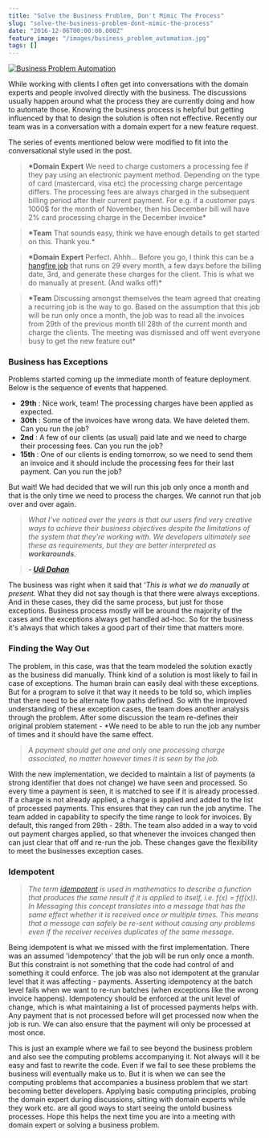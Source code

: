 ```yaml
---
title: "Solve the Business Problem, Don't Mimic The Process"
slug: "solve-the-business-problem-dont-mimic-the-process"
date: "2016-12-06T00:00:00.000Z"
feature_image: "/images/business_problem_automation.jpg"
tags: []
---
```


[![Business Problem Automation](/images/business_problem_automation.jpg)](http://www.dhc-gmbh.com/en/kompetenzen/business-process-management/)

While working with clients I often get into conversations with the domain experts and people involved directly with the business. The discussions usually happen around what the process they are currently doing and how to automate those. Knowing the business process is helpful but getting influenced by that to design the solution is often not effective. Recently our team was in a conversation with a domain expert for a new feature request.

The series of events mentioned below were modified to fit into the conversational style used in the post.

> **\*Domain Expert** We need to charge customers a processing fee if they pay using an electronic payment method. Depending on the type of card (mastercard, visa etc) the processing charge percentage differs. The processing fees are always charged in the subsequent billing period after their current payment. For e.g. if a customer pays 1000$ for the month of November, then his December bill will have 2% card processing charge in the December invoice\*

> **\*Team** That sounds easy, think we have enough details to get started on this. Thank you.\*

> **\*Domain Expert** Perfect. Ahhh... Before you go, I think this can be a [hangfire job](http://hangfire.io/) that runs on 29 every month, a few days before the billing date, 3rd, and generate these charges for the client. This is what we do manually at present. (And walks off)\*

> **\*Team** Discussing amongst themselves the team agreed that creating a recurring job is the way to go. Based on the assumption that this job will be run only once a month, the job was to read all the invoices from 29th of the previous month till 28th of the current month and charge the clients. The meeting was dismissed and off went everyone busy to get the new feature out\*

### Business has Exceptions

Problems started coming up the immediate month of feature deployment. Below is the sequence of events that happened.

*   **29th** : Nice work, team! The processing charges have been applied as expected.
*   **30th** : Some of the invoices have wrong data. We have deleted them. Can you run the job?
*   **2nd** : A few of our clients (as usual) paid late and we need to charge their processing fees. Can you run the job?
*   **15th** : One of our clients is ending tomorrow, so we need to send them an invoice and it should include the processing fees for their last payment. Can you run the job?

But wait! We had decided that we will run this job only once a month and that is the only time we need to process the charges. We cannot run that job over and over again.

> _What I’ve noticed over the years is that our users find very creative ways to achieve their business objectives despite the limitations of the system that they’re working with. We developers ultimately see these as requirements, but they are better interpreted as **workarounds**._

> **_\- [Udi Dahan](http://udidahan.com/2013/04/28/queries-patterns-and-search-food-for-thought/)_**

The business was right when it said that _'This is what we do manually at present._ What they did not say though is that there were always exceptions. And in these cases, they did the same process, but just for those exceptions. Business process mostly will be around the majority of the cases and the exceptions always get handled ad-hoc. So for the business it's always that which takes a good part of their time that matters more.

### Finding the Way Out

The problem, in this case, was that the team modeled the solution exactly as the business did manually. Think kind of a solution is most likely to fail in case of exceptions. The human brain can easily deal with these exceptions. But for a program to solve it that way it needs to be told so, which implies that there need to be alternate flow paths defined. So with the improved understanding of these exception cases, the team does another analysis through the problem. After some discussion the team re-defines their original problem statement - \*We need to be able to run the job any number of times and it should have the same effect.

> _A payment should get _one and only one_ processing charge associated, no matter however times it is seen by the job._

With the new implementation, we decided to maintain a list of payments (a strong identifier that does not change) we have seen and processed. So every time a payment is seen, it is matched to see if it is already processed. If a charge is not already applied, a charge is applied and added to the list of processed payments. This ensures that they can run the job anytime. The team added in capability to specify the time range to look for invoices. By default, this ranged from 29th - 28th. The team also added in a way to void out payment charges applied, so that whenever the invoices changed then can just clear that off and re-run the job. These changes gave the flexibility to meet the businesses exception cases.

### Idempotent

> _The term [idempotent](http://www.enterpriseintegrationpatterns.com/patterns/messaging/IdempotentReceiver.html) is used in mathematics to describe a function that produces the same result if it is applied to itself, i.e. f(x) = f(f(x)). In Messaging this concept translates into a message that has the same effect whether it is received once or multiple times. This means that a message can safely be re-sent without causing any problems even if the receiver receives duplicates of the same message._

Being idempotent is what we missed with the first implementation. There was an assumed 'idempotency' that the job will be run only once a month. But this constraint is not something that the code had control of and something it could enforce. The job was also not idempotent at the granular level that it was affecting - payments. Asserting idempotency at the batch level fails when we want to re-run batches (when exceptions like the wrong invoice happens). Idempotency should be enforced at the unit level of change, which is what maintaining a list of processed payments helps with. Any payment that is not processed before will get processed now when the job is run. We can also ensure that the payment will only be processed at most once.

This is just an example where we fail to see beyond the business problem and also see the computing problems accompanying it. Not always will it be easy and fast to rewrite the code. Even if we fail to see these problems the business will eventually make us to. But it is when we can see the computing problems that accompanies a business problem that we start becoming better developers. Applying basic computing principles, probing the domain expert during discussions, sitting with domain experts while they work etc. are all good ways to start seeing the untold business processes. Hope this helps the next time you are into a meeting with domain expert or solving a business problem.